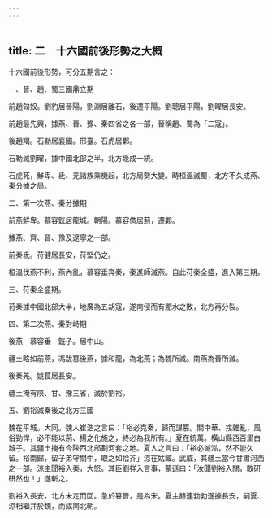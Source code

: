 ```yaml
---
---
---
```

title: 二　十六國前後形勢之大概
---




十六國前後形勢，可分五期言之：

一、晉、趙、蜀三國鼎立期

前趙匈奴。劉豹居晉陽，劉淵居離石，後遷平陽。劉聰居平陽，劉曜居長安。

前趙最先興，據燕、晉、豫、秦四省之各一部，晉稱趙、蜀為「二寇」。

後趙羯。石勒居襄國。邢臺。石虎居鄴。

石勒滅劉曜，據中國北部之半，北方幾成一統。

石虎死，鮮卑、氐、羌諸族乘機起，北方局勢大變。時桓溫滅蜀，北方不久成燕、秦分據之局。

二、第一次燕、秦分據期

前燕鮮卑。慕容皝居龍城。朝陽。慕容儁居薊，遷鄴。

據燕、齊、晉、豫及遼寧之一部。

前秦氐。苻健居長安，苻堅仍之。

桓溫伐燕不利，燕內亂，慕容垂奔秦，秦進師滅燕。自此苻秦全盛，進入第三期。

三、苻秦全盛期。

苻秦據中國北部大半，地廣為五胡寇，遂南侵而有淝水之敗，北方再分裂。

四、第二次燕、秦對峙期

後燕　慕容垂　皝子。居中山。

疆土略如前燕，馮跋篡後燕，據和龍，為北燕；為魏所滅。南燕為晉所滅。

後秦羌。姚萇居長安。

疆土掩有陝、甘、豫三省，滅於劉裕。

五、劉裕滅秦後之北方三國

魏在平城。大同。魏人崔浩之言曰：「裕必克秦，歸而謀篡。關中華、戎雜亂，風俗勁悍，必不能以荊、揚之化施之，終必為我所有。」夏在統萬。橫山縣西百里白城子。其疆土掩有今陝西北部劃河套之地。夏人之言曰：「裕必滅泓，然不能久留。裕南歸，留子弟守關中，取之如拾芥」涼在姑臧。武威，其疆土當今甘肅河西之一部。涼主聞裕入秦，大怒。其臣劉祥入言事，蒙遜曰：「汝聞劉裕入關，敢研研然也！」遂斬之。

劉裕入長安，北方未定而回。急於篡晉，是為宋。夏主赫連勃勃遂據長安，嗣夏、涼相繼并於魏，而成南北朝。